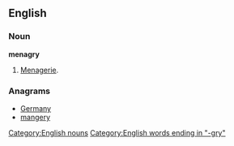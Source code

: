 ==English==

===Noun===
'''menagry'''

# {{context|dated}} [[menagerie|Menagerie]].

===Anagrams===
* [[Germany#English|Germany]]
* [[mangery#English|mangery]]

[[Category:English nouns]]
[[Category:English words ending in "-gry"]]